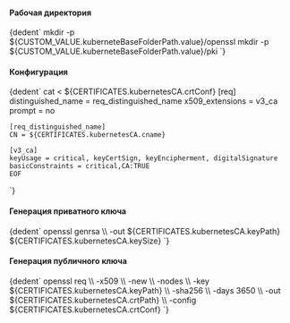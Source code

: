 

<h4>Рабочая директория</h4>
<CodeBlock language="bash">
  {dedent`
    mkdir -p ${CUSTOM_VALUE.kuberneteBaseFolderPath.value}/openssl
    mkdir -p ${CUSTOM_VALUE.kuberneteBaseFolderPath.value}/pki
  `}
</CodeBlock>

<h4>Конфигурация</h4>
<CodeBlock language="bash">
  {dedent`
    cat <<EOF > ${CERTIFICATES.kubernetesCA.crtConf}
    [req]
    distinguished_name = req_distinguished_name
    x509_extensions    = v3_ca
    prompt             = no

    [req_distinguished_name]
    CN = ${CERTIFICATES.kubernetesCA.cname}

    [v3_ca]
    keyUsage = critical, keyCertSign, keyEncipherment, digitalSignature
    basicConstraints = critical,CA:TRUE
    EOF
  `}
</CodeBlock>

<h4>Генерация приватного ключа</h4>
<CodeBlock language="bash">
  {dedent`
    openssl genrsa \\
      -out ${CERTIFICATES.kubernetesCA.keyPath} ${CERTIFICATES.kubernetesCA.keySize}
  `}
</CodeBlock>

<h4>Генерация публичного ключа</h4>
<CodeBlock language="bash">
  {dedent`
    openssl req \\
      -x509 \\
      -new \\
      -nodes \\
      -key ${CERTIFICATES.kubernetesCA.keyPath} \\
      -sha256 \\
      -days 3650 \\
      -out ${CERTIFICATES.kubernetesCA.crtPath} \\
      -config ${CERTIFICATES.kubernetesCA.crtConf}
  `}
</CodeBlock>
